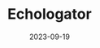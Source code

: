 ---
title: "Echologator"
slug: /echologator
date: 2023-09-19
repo: "https://github.com/ufosc/OSC-Proximity-Chat-App"
description: "Echo is a new chat messaging app aimed at allowing you to talk to strangers within a radius around you."
maintainers: ["Phoenix Gutierrez", "Alexander Wang", "Cameron Daniels"]
tags: ['typescript', 'react-native']
---